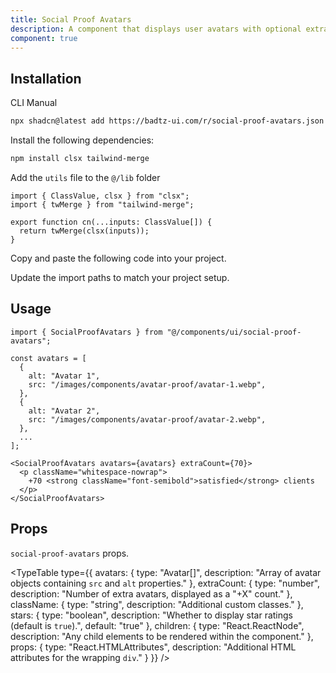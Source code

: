 ```yaml
---
title: Social Proof Avatars
description: A component that displays user avatars with optional extra count and star ratings, ideal for showcasing social proof.
component: true
---
```


<ComponentPreview
  name="social-proof-avatars-demo"
  className="[&_.preview>[data-orientation=vertical]]:sm:max-w-[80%] **:[.preview]:min-h-[400px]"
  description="A social proof avatars component"
  align="center"
/>

## Installation

<CodeTabs>

<TabsList>
  <TabsTrigger value="cli">CLI</TabsTrigger>
  <TabsTrigger value="manual">Manual</TabsTrigger>
</TabsList>

<TabsContent value="cli">

```bash
npx shadcn@latest add https://badtz-ui.com/r/social-proof-avatars.json
```

</TabsContent>

<TabsContent value="manual">

<Steps>

<Step>Install the following dependencies:</Step>

```bash
npm install clsx tailwind-merge
```

<Step>Add the `utils` file to the `@/lib` folder</Step>
  ```tsx showLineNumbers
  import { ClassValue, clsx } from "clsx";
  import { twMerge } from "tailwind-merge";

  export function cn(...inputs: ClassValue[]) {
    return twMerge(clsx(inputs));
  }
  ```

<Step>Copy and paste the following code into your project.</Step>

<ComponentSource name="social-proof-avatars" title="components/ui/social-proof-avatars.tsx" />

<Step>Update the import paths to match your project setup.</Step>

</Steps>

</TabsContent>

</CodeTabs>


## Usage

```tsx showLineNumbers
import { SocialProofAvatars } from "@/components/ui/social-proof-avatars";
```

```tsx showLineNumbers
const avatars = [
  {
    alt: "Avatar 1",
    src: "/images/components/avatar-proof/avatar-1.webp",
  },
  {
    alt: "Avatar 2",
    src: "/images/components/avatar-proof/avatar-2.webp",
  },
  ...
];
```

```tsx showLineNumbers
<SocialProofAvatars avatars={avatars} extraCount={70}>
  <p className="whitespace-nowrap">
    +70 <strong className="font-semibold">satisfied</strong> clients
  </p>
</SocialProofAvatars>
```

## Props

`social-proof-avatars` props.

<TypeTable
  type={{
    avatars: {
      type: "Avatar[]",
      description: "Array of avatar objects containing `src` and `alt` properties."
    },
    extraCount: {
      type: "number",
      description: "Number of extra avatars, displayed as a \"+X\" count."
    },
    className: {
      type: "string",
      description: "Additional custom classes."
    },
    stars: {
      type: "boolean",
      description: "Whether to display star ratings (default is `true`).",
      default: "true"
    },
    children: {
      type: "React.ReactNode",
      description: "Any child elements to be rendered within the component."
    },
    props: {
      type: "React.HTMLAttributes<HTMLDivElement>",
      description: "Additional HTML attributes for the wrapping `div`."
    }
  }}
/>
